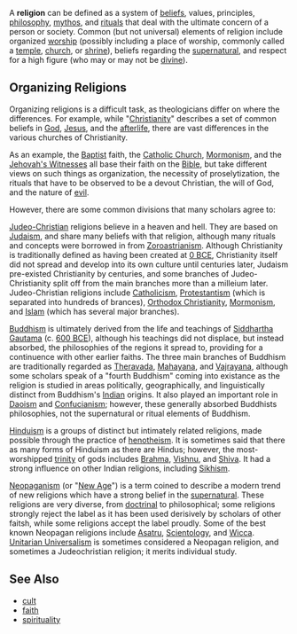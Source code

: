 A <b>religion</b> can be defined as a system of [[belief]]s, values, principles, [[philosophy]], [[mythos]], and [[ritual]]s that deal with the ultimate concern of a person or society.  Common (but not universal) elements of religion include organized [[worship]] (possibly including a place of worship, commonly called a [[temple]], [[church]], or [[shrine]]), beliefs regarding the [[supernatural]], and respect for a high figure (who may or may not be [[divine]]).

== Organizing Religions ==

Organizing religions is a difficult task, as theologicians differ on where the differences.  For example, while "[[Christianity]]" describes a set of common beliefs in [[God]], [[Jesus]], and the [[afterlife]], there are vast differences in the various churches of Christianity.

As an example, the [[Baptist]] faith, the [[Catholic Church]], [[Mormonism]], and the [[Jehovah's Witnesses]] all base their faith on the [[Bible]], but take different views on such things as organization, the necessity of proselytization, the rituals that have to be observed to be a devout Christian, the will of God, and the nature of [[evil]].

However, there are some common divisions that many scholars agree to:

[[Judeochristianity|Judeo-Christian]] religions believe in a heaven and hell.  They are based on [[Judaism]], and share many beliefs with that religion, although many rituals and concepts were borrowed in from [[Zoroastrianism]].  Although Christianity is traditionally defined as having been created at [[0 BCE]], Christianity itself did not spread and develop into its own culture until centuries later, Judaism pre-existed Christianity by centuries, and some branches of Judeo-Christianity split off from the main branches more than a milleium later.  Judeo-Christian religions include [[Catholicism]], [[Protestantism]] (which is separated into hundreds of brances), [[Orthodox Christianity]], [[Mormonism]], and [[Islam]] (which has several major branches).

[[Buddhism]] is ultimately derived from the life and teachings of [[Siddhartha Gautama]] (c. [[600 BCE]]), although his teachings did not displace, but instead absorbed, the philosophies of the regions it spread to, providing for a continuence with other earlier faiths.  The three main branches of Buddhism are traditionally regarded as [[Theravada]], [[Mahayana]], and [[Vajrayana]], although some scholars speak of a "fourth Buddhism" coming into existance as the religion is studied in areas politically, geographically, and linguistically distinct from Buddhism's [[India]]n origins.  It also played an important role in [[Daoism]] and [[Confucianism]]; however, these generally absorbed Buddhists philosophies, not the supernatural or ritual elements of Buddhism.

[[Hinduism]] is a groups of distinct but intimately related religions, made possible through the practice of [[henotheism]].  It is sometimes said that there as many forms of Hinduism as there are Hindus; however, the most-worshipped [[trinity]] of gods includes [[Brahma]], [[Vishnu]], and [[Shiva]].  It had a strong influence on other Indian religions, including [[Sikhism]].

[[Neopaganism]] (or "[[New Age]]") is a term coined to describe a modern trend of new religions which have a strong belief in the [[supernatural]].  These religions are very diverse, from [[doctrine|doctrinal]] to philosophical; some religions strongly reject the label as it has been used derisively by scholars of other faitsh, while some religions accept the label proudly.  Some of the best known Neopagan religions include [[Asatru]], [[Scientology]], and [[Wicca]].  [[Unitarian Universalism]] is sometimes considered a Neopagan religion, and sometimes a Judeochristian religion; it merits individual study.

== See Also ==

* [[cult]]
* [[faith]]
* [[spirituality]]